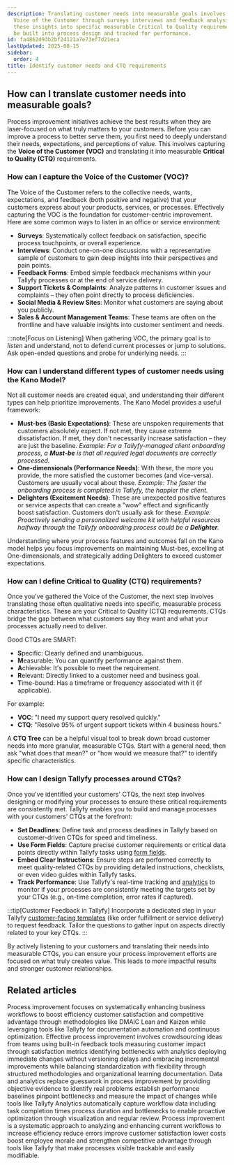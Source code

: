 ```yaml
---
description: Translating customer needs into measurable goals involves capturing the
  Voice of the Customer through surveys interviews and feedback analysis then converting
  these insights into specific measurable Critical to Quality requirements that can
  be built into process design and tracked for performance.
id: fa4862d93b2bf24121a7e73ef7d21eca
lastUpdated: 2025-08-15
sidebar:
  order: 4
title: Identify customer needs and CTQ requirements
---
```


## How can I translate customer needs into measurable goals?

Process improvement initiatives achieve the best results when they are laser-focused on what truly matters to your customers. Before you can improve a process to better serve them, you first need to deeply understand their needs, expectations, and perceptions of value. This involves capturing the **Voice of the Customer (VOC)** and translating it into measurable **Critical to Quality (CTQ)** requirements.

### How can I capture the Voice of the Customer (VOC)?

The Voice of the Customer refers to the collective needs, wants, expectations, and feedback (both positive and negative) that your customers express about your products, services, or processes. Effectively capturing the VOC is the foundation for customer-centric improvement. Here are some common ways to listen in an office or service environment:

-   **Surveys**: Systematically collect feedback on satisfaction, specific process touchpoints, or overall experience.
-   **Interviews**: Conduct one-on-one discussions with a representative sample of customers to gain deep insights into their perspectives and pain points.
-   **Feedback Forms**: Embed simple feedback mechanisms within your Tallyfy processes or at the end of service delivery.
-   **Support Tickets & Complaints**: Analyze patterns in customer issues and complaints – they often point directly to process deficiencies.
-   **Social Media & Review Sites**: Monitor what customers are saying about you publicly.
-   **Sales & Account Management Teams**: These teams are often on the frontline and have valuable insights into customer sentiment and needs.

:::note[Focus on Listening]
When gathering VOC, the primary goal is to *listen* and understand, not to defend current processes or jump to solutions. Ask open-ended questions and probe for underlying needs.
:::

### How can I understand different types of customer needs using the Kano Model?

Not all customer needs are created equal, and understanding their different types can help prioritize improvements. The Kano Model provides a useful framework:

-   **Must-bes (Basic Expectations)**: These are unspoken requirements that customers absolutely expect. If not met, they cause extreme dissatisfaction. If met, they don't necessarily increase satisfaction – they are just the baseline. *Example: For a Tallyfy-managed client onboarding process, a **Must-be** is that all required legal documents are correctly processed.*
-   **One-dimensionals (Performance Needs)**: With these, the more you provide, the more satisfied the customer becomes (and vice-versa). Customers are usually vocal about these. *Example: The faster the onboarding process is completed in Tallyfy, the happier the client.*
-   **Delighters (Excitement Needs)**: These are unexpected positive features or service aspects that can create a "wow" effect and significantly boost satisfaction. Customers don't usually ask for these. *Example: Proactively sending a personalized welcome kit with helpful resources halfway through the Tallyfy onboarding process could be a **Delighter**.*

Understanding where your process features and outcomes fall on the Kano model helps you focus improvements on maintaining Must-bes, excelling at One-dimensionals, and strategically adding Delighters to exceed customer expectations.

### How can I define Critical to Quality (CTQ) requirements?

Once you've gathered the Voice of the Customer, the next step involves translating those often qualitative needs into specific, measurable process characteristics. These are your Critical to Quality (CTQ) requirements. CTQs bridge the gap between what customers say they want and what your processes actually need to deliver.

Good CTQs are SMART:

-   **S**pecific: Clearly defined and unambiguous.
-   **M**easurable: You can quantify performance against them.
-   **A**chievable: It's possible to meet the requirement.
-   **R**elevant: Directly linked to a customer need and business goal.
-   **T**ime-bound: Has a timeframe or frequency associated with it (if applicable).

For example:
-   **VOC**: "I need my support query resolved quickly."
-   **CTQ**: "Resolve 95% of urgent support tickets within 4 business hours."

A **CTQ Tree** can be a helpful visual tool to break down broad customer needs into more granular, measurable CTQs. Start with a general need, then ask "what does that mean?" or "how would we measure that?" to identify specific characteristics.

### How can I design Tallyfy processes around CTQs?

Once you've identified your customers' CTQs, the next step involves designing or modifying your processes to ensure these critical requirements are consistently met. Tallyfy enables you to build and manage processes with your customers' CTQs at the forefront:

-   **Set Deadlines**: Define task and process deadlines in Tallyfy based on customer-driven CTQs for speed and timeliness.
-   **Use Form Fields**: Capture precise customer requirements or critical data points directly within Tallyfy tasks using [form fields](/products/pro/tracking-and-tasks/tasks/what-are-form-fields-in-tallyfy/).
-   **Embed Clear Instructions**: Ensure steps are performed correctly to meet quality-related CTQs by providing detailed instructions, checklists, or even video guides within Tallyfy tasks.
-   **Track Performance**: Use Tallyfy's real-time tracking and [analytics](/products/pro/integrations/analytics/) to monitor if your processes are consistently meeting the targets set by your CTQs (e.g., on-time completion, error rates if captured).

:::tip[Customer Feedback in Tallyfy]
Incorporate a dedicated step in your Tallyfy [customer-facing templates](/products/pro/documenting/templates/) (like order fulfillment or service delivery) to request feedback. Tailor the questions to gather input on aspects directly related to your key CTQs.
:::

By actively listening to your customers and translating their needs into measurable CTQs, you can ensure your process improvement efforts are focused on what truly creates value. This leads to more impactful results and stronger customer relationships.


## Related articles
<CardGrid>
<LinkTitleCard header="<b>How To > Process improvement</b>" href="/products/pro/tutorials/how-to/process-improvement/" > Process improvement focuses on systematically enhancing business workflows to boost efficiency customer satisfaction and competitive advantage through methodologies like DMAIC Lean and Kaizen while leveraging tools like Tallyfy for documentation automation and continuous optimization. </LinkTitleCard>
<LinkTitleCard header="<b>How To > Improve processes effectively</b>" href="/products/pro/tutorials/how-to/improve-processes-effectively/" > Effective process improvement involves crowdsourcing ideas from teams using built-in feedback tools measuring customer impact through satisfaction metrics identifying bottlenecks with analytics deploying immediate changes without versioning delays and embracing incremental improvements while balancing standardization with flexibility through structured methodologies and organizational learning documentation. </LinkTitleCard>
<LinkTitleCard header="<b>Process Improvement > Gather data and use Tallyfy Analytics</b>" href="/products/pro/tutorials/how-to/process-improvement/gathering-data-and-using-tallyfy-analytics-for-insights/" > Data and analytics replace guesswork in process improvement by providing objective evidence to identify real problems establish performance baselines pinpoint bottlenecks and measure the impact of changes while tools like Tallyfy Analytics automatically capture workflow data including task completion times process duration and bottlenecks to enable proactive optimization through visualization and regular review. </LinkTitleCard>
<LinkTitleCard header="<b>Process Improvement > What is process improvement?</b>" href="/products/pro/tutorials/how-to/process-improvement/what-is-process-improvement/" > Process improvement is a systematic approach to analyzing and enhancing current workflows to increase efficiency reduce errors improve customer satisfaction lower costs boost employee morale and strengthen competitive advantage through tools like Tallyfy that make processes visible trackable and easily modifiable. </LinkTitleCard>
</CardGrid>